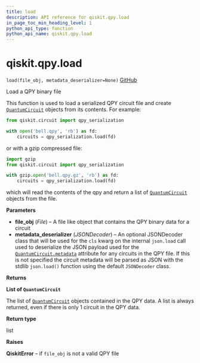 ```yaml
---
title: load
description: API reference for qiskit.qpy.load
in_page_toc_min_heading_level: 1
python_api_type: function
python_api_name: qiskit.qpy.load
---
```


# qiskit.qpy.load

<span id="qiskit.qpy.load" />

`load(file_obj, metadata_deserializer=None)` [GitHub](https://github.com/qiskit/qiskit/tree/stable/0.20/qiskit/qpy/interface.py "view source code")

Load a QPY binary file

This function is used to load a serialized QPY circuit file and create [`QuantumCircuit`](qiskit.circuit.QuantumCircuit "qiskit.circuit.QuantumCircuit") objects from its contents. For example:

```python
from qiskit.circuit import qpy_serialization

with open('bell.qpy', 'rb') as fd:
    circuits = qpy_serialization.load(fd)
```

or with a gzip compressed file:

```python
import gzip
from qiskit.circuit import qpy_serialization

with gzip.open('bell.qpy.gz', 'rb') as fd:
    circuits = qpy_serialization.load(fd)
```

which will read the contents of the qpy and return a list of [`QuantumCircuit`](qiskit.circuit.QuantumCircuit "qiskit.circuit.QuantumCircuit") objects from the file.

**Parameters**

*   **file\_obj** (*File*) – A file like object that contains the QPY binary data for a circuit
*   **metadata\_deserializer** (*JSONDecoder*) – An optional JSONDecoder class that will be used for the `cls` kwarg on the internal `json.load` call used to deserialize the JSON payload used for the [`QuantumCircuit.metadata`](qiskit.circuit.QuantumCircuit#metadata "qiskit.circuit.QuantumCircuit.metadata") attribute for any circuits in the QPY file. If this is not specified the circuit metadata will be parsed as JSON with the stdlib `json.load()` function using the default `JSONDecoder` class.

**Returns**

**List of `QuantumCircuit`**

The list of [`QuantumCircuit`](qiskit.circuit.QuantumCircuit "qiskit.circuit.QuantumCircuit") objects contained in the QPY data. A list is always returned, even if there is only 1 circuit in the QPY data.

**Return type**

list

**Raises**

**QiskitError** – if `file_obj` is not a valid QPY file

